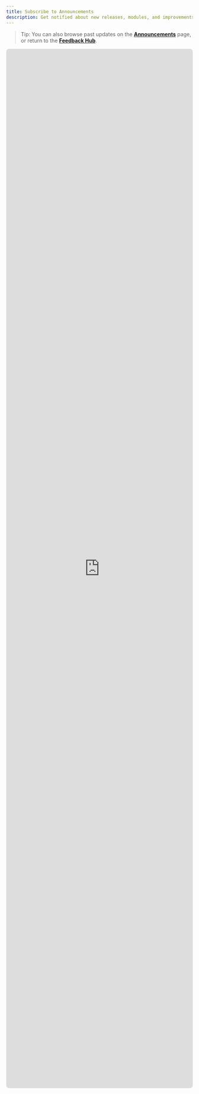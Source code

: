 ```yaml
---
title: Subscribe to Announcements
description: Get notified about new releases, modules, and improvements.
---
```


> Tip: You can also browse past updates on the **[Announcements](/feedback/announcements)** page, or return to the **[Feedback Hub](/feedback/index)**.

<div style="position:relative;width:100%;height:70vh;margin:12px 0;">
  <iframe
    src="https://tally.so/embed/3xA28J?alignLeft=1&hideTitle=1&transparentBackground=1&dynamicHeight=1"
    loading="lazy"
    style="position:absolute;inset:0;width:100%;height:100%;border:0;border-radius:8px;background:#fff;"
  />
</div>